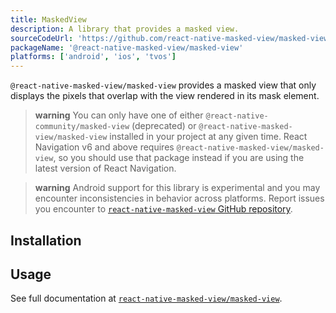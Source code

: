 ```yaml
---
title: MaskedView
description: A library that provides a masked view.
sourceCodeUrl: 'https://github.com/react-native-masked-view/masked-view'
packageName: '@react-native-masked-view/masked-view'
platforms: ['android', 'ios', 'tvos']
---
```



`@react-native-masked-view/masked-view` provides a masked view that only displays the pixels that overlap with the view rendered in its mask element.

> **warning** You can only have one of either `@react-native-community/masked-view` (deprecated) or `@react-native-masked-view/masked-view` installed in your project at any given time. React Navigation v6 and above requires `@react-native-masked-view/masked-view`, so you should use that package instead if you are using the latest version of React Navigation.

> **warning** Android support for this library is experimental and you may encounter inconsistencies in behavior across platforms. Report issues you encounter to [`react-native-masked-view` GitHub repository](https://github.com/react-native-masked-view/masked-view).

## Installation

<APIInstallSection href="https://github.com/react-native-masked-view/masked-view#getting-started" />

## Usage

See full documentation at [`react-native-masked-view/masked-view`](https://github.com/react-native-masked-view/masked-view).
